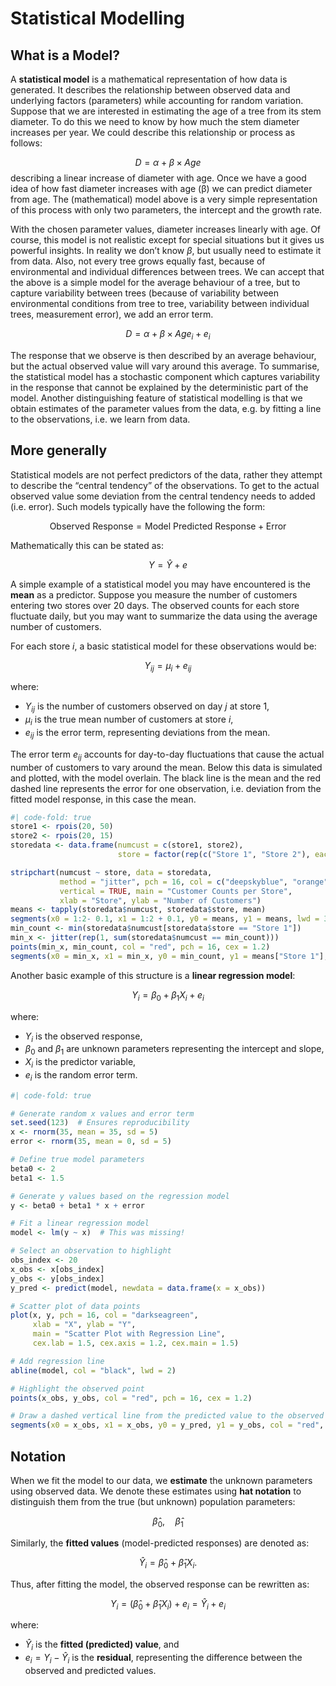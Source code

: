 # Statistical Modelling {.unnumbered}

## What is a Model?

A **statistical model** is a mathematical representation of how data is generated. It describes the relationship between observed data and underlying factors (parameters) while accounting for random variation. Suppose that we are interested in estimating the age of a tree from its stem diameter. To do this we need to know by how much the stem diameter increases per year. We could describe this relationship or process as follows:

$$D = \alpha + \beta \times Age$$ describing a linear increase of diameter with age. Once we have a good idea of how fast diameter increases with age (β) we can predict diameter from age. The (mathematical) model above is a very simple representation of this process with only two parameters, the intercept and the growth rate.

With the chosen parameter values, diameter increases linearly with age. Of course, this model is not realistic except for special situations but it gives us powerful insights. In reality we don’t know $\beta$, but usually need to estimate it from data. Also, not every tree grows equally fast, because of environmental and individual differences between trees. We can accept that the above is a simple model for the average behaviour of a tree, but to capture variability between trees (because of variability between environmental conditions from tree to tree, variability between individual trees, measurement error), we add an error term.

$$D = \alpha + \beta \times Age_i + e_i$$

The response that we observe is then described by an average behaviour, but the actual observed value will vary around this average. To summarise, the statistical model has a stochastic component which captures variability in the response that cannot be explained by the deterministic part of the model. Another distinguishing feature of statistical modelling is that we obtain estimates of the parameter values from the data, e.g. by fitting a line to the observations, i.e. we learn from data.

## More generally

Statistical models are not perfect predictors of the data, rather they attempt to describe the "central tendency" of the observations. To get to the actual observed value some deviation from the central tendency needs to added (i.e. error). Such models typically have the following the form:

$$
\text{Observed Response} = \text{Model Predicted Response} + \text{Error}
$$

Mathematically this can be stated as:

$$Y = \hat{Y} + e$$

A simple example of a statistical model you may have encountered is the **mean** as a predictor. Suppose you measure the number of customers entering two stores over 20 days. The observed counts for each store fluctuate daily, but you may want to summarize the data using the average number of customers.

For each store $i$, a basic statistical model for these observations would be:

$$
Y_{ij} = \mu_i + e_{ij}
$$

where:

-   $Y_{ij}$ is the number of customers observed on day $j$ at store 1,
-   $\mu_i$ is the true mean number of customers at store $i$,
-   $e_{ij}$ is the error term, representing deviations from the mean.

The error term $e_{ij}$ accounts for day-to-day fluctuations that cause the actual number of customers to vary around the mean. Below this data is simulated and plotted, with the model overlain. The black line is the mean and the red dashed line represents the error for one observation, i.e. deviation from the fitted model response, in this case the mean.

```r
#| code-fold: true 
store1 <- rpois(20, 50)
store2 <- rpois(20, 15)
storedata <- data.frame(numcust = c(store1, store2),
                        store = factor(rep(c("Store 1", "Store 2"), each = 20)))

stripchart(numcust ~ store, data = storedata,
           method = "jitter", pch = 16, col = c("deepskyblue", "orange"),
           vertical = TRUE, main = "Customer Counts per Store",
           xlab = "Store", ylab = "Number of Customers")
means <- tapply(storedata$numcust, storedata$store, mean)
segments(x0 = 1:2- 0.1, x1 = 1:2 + 0.1, y0 = means, y1 = means, lwd = 3, col = "black") 
min_count <- min(storedata$numcust[storedata$store == "Store 1"])
min_x <- jitter(rep(1, sum(storedata$numcust == min_count))) 
points(min_x, min_count, col = "red", pch = 16, cex = 1.2) 
segments(x0 = min_x, x1 = min_x, y0 = min_count, y1 = means["Store 1"], col = "red", lwd = 2, lty = 2)
```

Another basic example of this structure is a **linear regression model**:

$$
Y_i = \beta_0 + \beta_1 X_i + e_i
$$

where:

-   $Y_i$ is the observed response,
-   $\beta_0$ and $\beta_1$ are unknown parameters representing the intercept and slope,
-   $X_i$ is the predictor variable,
-   $e_i$ is the random error term.

```r
#| code-fold: true 

# Generate random x values and error term
set.seed(123)  # Ensures reproducibility
x <- rnorm(35, mean = 35, sd = 5)
error <- rnorm(35, mean = 0, sd = 5)

# Define true model parameters
beta0 <- 2
beta1 <- 1.5

# Generate y values based on the regression model
y <- beta0 + beta1 * x + error

# Fit a linear regression model
model <- lm(y ~ x)  # This was missing!

# Select an observation to highlight
obs_index <- 20  
x_obs <- x[obs_index]
y_obs <- y[obs_index]
y_pred <- predict(model, newdata = data.frame(x = x_obs))  

# Scatter plot of data points
plot(x, y, pch = 16, col = "darkseagreen",
     xlab = "X", ylab = "Y",
     main = "Scatter Plot with Regression Line",
     cex.lab = 1.5, cex.axis = 1.2, cex.main = 1.5)

# Add regression line
abline(model, col = "black", lwd = 2)

# Highlight the observed point
points(x_obs, y_obs, col = "red", pch = 16, cex = 1.2)  

# Draw a dashed vertical line from the predicted value to the observed value
segments(x0 = x_obs, x1 = x_obs, y0 = y_pred, y1 = y_obs, col = "red", lwd = 2, lty = 2)

```

## Notation

When we fit the model to our data, we **estimate** the unknown parameters using observed data. We denote these estimates using **hat notation** to distinguish them from the true (but unknown) population parameters:

$$
\hat{\beta}_0, \quad \hat{\beta}_1
$$

Similarly, the **fitted values** (model-predicted responses) are denoted as:

$$
\hat{Y}_i = \hat{\beta}_0 + \hat{\beta}_1 X_i.
$$

Thus, after fitting the model, the observed response can be rewritten as:

$$
Y_i = (\hat{\beta}_0 + \hat{\beta}_1 X_i) + e_i = \hat{Y}_i + e_i
$$

where:

-   $\hat{Y}_i$ is the **fitted (predicted) value**, and
-   $e_i = Y_i - \hat{Y}_i$ is the **residual**, representing the difference between the observed and predicted values.
